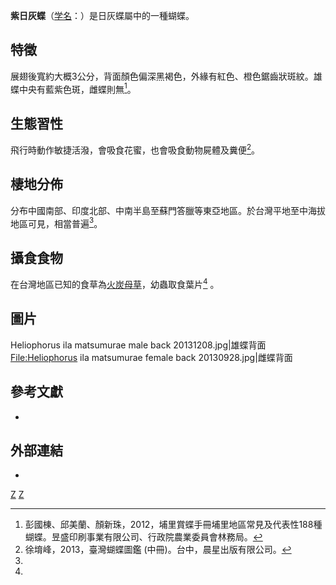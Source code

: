 {{NoteTA
|G1=Butterfly
}}
{{Speciesbox
| genus = Heliophorus
| species = ila
| image = Heliophorus ila matsumurae male 20130817.jpg
| image_width = 250px
| image_caption = 紫日灰蝶
| authority = <!-- 二名法的命名者 -->
| subdivision_ranks = [[亞種|亞種]]<!-- 下一階層分類的範圍 -->
| subdivision = 紫日灰蝶 '''''H. i. matsumurae'''''<!-- 下一階層分類的學名 -->
| synonyms = <!-- 異名 -->
}}

'''紫日灰蝶'''（[[学名|学名]]：{{lang|la|'''''Heliophorus ila'''''}}）是日灰蝶屬中的一種蝴蝶。

==特徵==
展翅後寬約大概3公分，背面顏色偏深黑褐色，外緣有紅色、橙色鋸齒狀斑紋。雄蝶中央有藍紫色斑，雌蝶則無<ref name="2012，埔里賞蝶手冊埔里地區常見及代表性188種蝴蝶">彭國棟、邱美蘭、顏新珠，2012，埔里賞蝶手冊埔里地區常見及代表性188種蝴蝶。昱盛印刷事業有限公司、行政院農業委員會林務局。</ref>。

==生態習性==
飛行時動作敏捷活潑，會吸食花蜜，也會吸食動物屍體及糞便<ref name="2013，臺灣蝴蝶圖鑑 (中冊)">徐堉峰，2013，臺灣蝴蝶圖鑑 (中冊)。台中，晨星出版有限公司。</ref>。

==棲地分佈==
分布中國南部、印度北部、中南半島至蘇門答臘等東亞地區。於台灣平地至中海拔地區可見，相當普遍<ref name="2013，臺灣蝴蝶圖鑑 (中冊)"/>。

==攝食食物==
在台灣地區已知的食草為[[火炭母草|火炭母草]]，幼蟲取食葉片<ref name="2013，臺灣蝴蝶圖鑑 (中冊)"/><!-- 針對幼生期的食草做描述 -->。 <br>
<!--蜜源-->    
<!-- 針對成蝶的蜜源做描述 -->
<!--==威脅==-->
<!--保育狀況-->
<!--描述 -->

==圖片==
<gallery>
Heliophorus ila matsumurae male back 20131208.jpg|雄蝶背面
File:Heliophorus ila matsumurae female back 20130928.jpg|雌蝶背面
</gallery>

==參考文獻==
<!-- 臺灣物種名錄-->
{{refbegin}} 
* {{TaiBNET| zh=紫日灰蝶 | id=345734 | binomial= Heliophorus ila | sub =subsp. matsumurae   | authority=Fruhstorfer, 1908 | var= | accessdate=2014-12-03}} 
{{refend}} 
{{reflist}}

==外部連結==
* {{Commonscat-inline|Heliophorus ila|紫日灰蝶}}

{{Taxonbar}}

[[Category:彩灰蝶屬|Z]]
[[Category:臺灣蝴蝶|Z]]